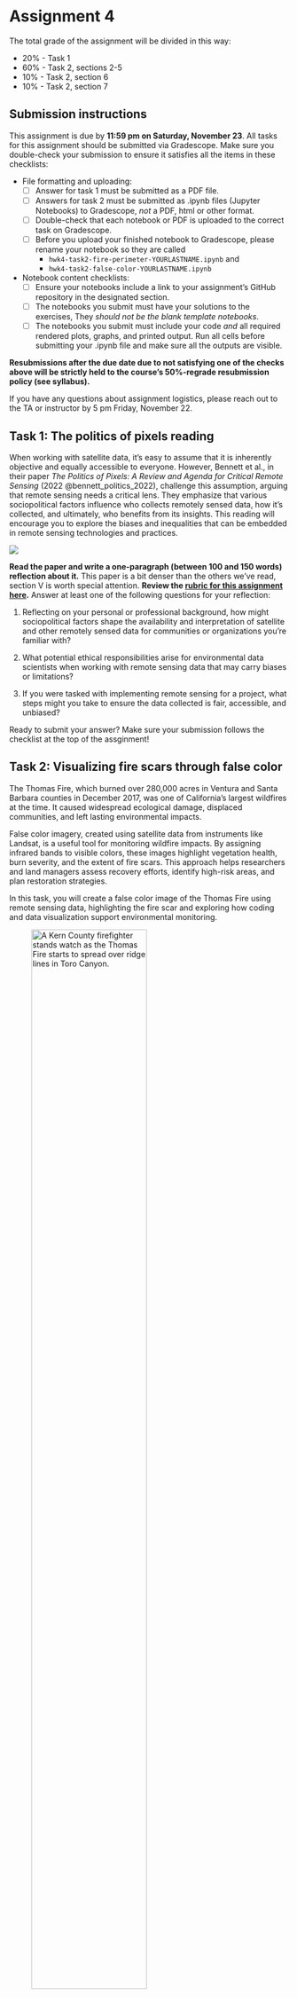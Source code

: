 # Assignment 4

The total grade of the assignment will be divided in this way:

- 20% - Task 1
- 60% - Task 2, sections 2-5
- 10% - Task 2, section 6
- 10% - Task 2, section 7

## Submission instructions 
:::{.callout-warning appearance="minimal"}

This assignment is due by **11:59 pm on Saturday, November 23**. All tasks for this assignment should be submitted via Gradescope. Make sure you double-check your submission to ensure it satisfies all the items in these checklists:

- File formatting and uploading:
  - [ ] Answer for task 1 must be submitted as a PDF file.
  - [ ] Answers for task 2 must be submitted as .ipynb files (Jupyter Notebooks) to Gradescope, *not* a PDF, html or other format.
  - [ ] Double-check that each notebook or PDF is uploaded to the correct task on Gradescope. 
  - [ ] Before you upload your finished notebook to Gradescope, please rename your notebook so they are called
    - `hwk4-task2-fire-perimeter-YOURLASTNAME.ipynb` and 
    - `hwk4-task2-false-color-YOURLASTNAME.ipynb`

- Notebook content checklists:
  - [ ] Ensure your notebooks include a link to your assignment's GitHub repository in the designated section.
  - [ ] The notebooks you submit must have your solutions to the exercises, They *should not be the blank template notebooks*. 
  - [ ] The notebooks you submit must include your code *and* all required rendered plots, graphs, and printed output. Run all cells before submitting your .ipynb file and make sure all the outputs are visible.


**Resubmissions after the due date due to not satisfying one of the checks above will be strictly held to the course's 50%-regrade resubmission policy (see syllabus).**

If you have any questions about assignment logistics, please reach out to the TA or instructor by 5 pm Friday, November 22. 
:::


## Task 1: The politics of pixels reading

When working with satellite data, it’s easy to assume that it is inherently objective and equally accessible to everyone. However, Bennett et al., in their paper *The Politics of Pixels: A Review and Agenda for Critical Remote Sensing* (2022 @bennett_politics_2022), challenge this assumption, arguing that remote sensing needs a critical lens. They emphasize that various sociopolitical factors influence who collects remotely sensed data, how it’s collected, and ultimately, who benefits from its insights. This reading will encourage you to explore the biases and inequalities that can be embedded in remote sensing technologies and practices.

![](/assignments/images/spacex-VBNb52J8Trk-unsplash.jpg)


**Read the paper and write a one-paragraph (between 100 and 150 words) reflection about it.**
This paper is a bit denser than the others we’ve read, section V is worth special attention.
**Review the [rubric for this assignment here](https://docs.google.com/document/d/1GQ8C0APsoIG1R9UQL-QGOtENYi413_Fv/edit?usp=sharing&ouid=111507336322611936333&rtpof=true&sd=true).** Answer at least one of the following questions for your reflection:

1. Reflecting on your personal or professional background, how might sociopolitical factors shape the availability and interpretation of satellite and other remotely sensed data for communities or organizations you’re familiar with?

2. What potential ethical responsibilities arise for environmental data scientists when working with remote sensing data that may carry biases or limitations? 

3. If you were tasked with implementing remote sensing for a project, what steps might you take to ensure the data collected is fair, accessible, and unbiased? 


:::{.callout-warning appearance="minimal"}
Ready to submit your answer? Make sure your submission follows the checklist at the top of the assginment! 
:::

## Task 2:  Visualizing fire scars through false color

The Thomas Fire, which burned over 280,000 acres in Ventura and Santa Barbara counties in December 2017, was one of California's largest wildfires at the time. It caused widespread ecological damage, displaced communities, and left lasting environmental impacts.

False color imagery, created using satellite data from instruments like Landsat, is a useful tool for monitoring wildfire impacts. By assigning infrared bands to visible colors, these images highlight vegetation health, burn severity, and the extent of fire scars. This approach helps researchers and land managers assess recovery efforts, identify high-risk areas, and plan restoration strategies.

In this task, you will create a false color image of the Thomas Fire using remote sensing data, highlighting the fire scar and exploring how coding and data visualization support environmental monitoring.

![A Kern County firefighter stands watch as the Thomas Fire starts to spread over ridge lines in Toro Canyon.](/assignments/images/thomas_fire.png){width="70%"}

### About the data

In this task you will use two datsets. The first is a simplified collection of bands (red, green, blue, near-infrared and shortwave infrared) from the Landsat Collection 2 Level-2 atmosperically corrected surface reflectance data, collected by the Landsat 8 satellite. 

The data was retrieved from the [Microsof Planetary Computer data catalogue](https://planetarycomputer.microsoft.com/dataset/landsat-c2-l2) and pre-processed to remove data outside land and coarsen the spatial resolution. This data should be used for visualization and educational purposes only and can be accessed at this path within workbench-1:
```default
/courses/EDS220/data/hwk4_landsat_data landsat8-2018-01-26-sb-simplified.nc
```

The second dataset will be historical open-access data about fire perimeters in California. There are several datasets with this information online. You will need to select one from a reputable source that includes the fire perimeter of the Thomas Fire during 2017.

### Setup

:::{.callout-tip appearance="minimal"}
Create a new GitHub repository named `eds220-hwk4`. You will need to create two notebooks named:

  - `hwk4-task2-false-color-YOURLASTNAME.ipynb` and 
  - `hwk4-task2-fire-perimeter-YOURLASTNAME.ipynb`. 

Your repository should have the following structure:
```default
eds220-hwk4
│   README.md
|   hwk4-task2-fire-perimeter-YOURLASTNAME.ipynb
│   hwk4-task2-false-color-YOURLASTNAME.ipynb
|   .gitignore
│
└───data
    │   thomas-fire-boundary-file
```
:::

:::{.callout-warning appearance="minimal"}
📋 Don't forget to read the [rubric for this task](https://docs.google.com/document/d/1-Zm731BLVCs1MXHT5R1H9rr6uvcwHnMZQ2q8xkQ_fWM/edit?usp=sharing) before you start working on it.
:::

### Instructions

#### 1. Reading
Read the following resources about false color images and Landsat imagery: 

- [NASA Earth Observatory - Why is that Forest Red and that Cloud Blue? How to Interpret a False-Color Satellite Image](https://earthobservatory.nasa.gov/features/FalseColor)

- [What are the band designations for the Landsat satellites?](https://www.usgs.gov/faqs/what-are-band-designations-landsat-satellites)

- [Common Landsat Band Combinations](https://www.usgs.gov/media/images/common-landsat-band-combinations)

<!--
- [How do I use a scale factor with Landsat Level-2 science products?](https://www.usgs.gov/faqs/how-do-i-use-a-scale-factor-landsat-level-2-science-products)
-->


:::{.callout-caution appearance="minimal"}
Section 2 must be completed in the `hwk4-task2-fire-perimeter-YOURLASTNAME.ipynb` notebook. 
:::

#### 2. Fire perimeter data retrieval and selection

a. Explore the data and write a brief summary of the information you obtained from the preliminary information. Your summary should include the CRS of the data and whether this is projected or geographic.

b. From your fire perimeter data, select the Thomas Fire boundary. The fire occurred in 2017.

c. Save *only* the 2017 Thomas Fire boundary as a geospatial file in the format of your choosing. The file should go into the `data/` directory in your repository.

d. In a markdown cell, briefly explain your reasoning for selecting that specific file format. 

:::{.callout-caution appearance="minimal"}
Sections 3, 4, and 5 must be completed in the `hwk4-task2-fire-scar-YOURLASTNAME.ipynb` notebook. In this notebook you will be using both your fire perimeter data and the simplified Landsat data `landsat8-2018-01-26-sb-simplified.nc`. You may need to complete data wrangling steps beyond the ones described to create the requested outputs.
:::

#### 3. True color image

a. Construct a file path to the Landsat data using `os` and import it using `rioxr.open_rasterio()`.

b. Explore the data and write a brief summary of the information you obtained from the preliminary information. Your summary should include the a description of the data's variables and dimensions.

c. Drop the `band` dimension of the data. HINT: [`squeeze()`](https://docs.xarray.dev/en/stable/generated/xarray.DataArray.squeeze.html) and [`drop_vars()`](https://docs.xarray.dev/en/stable/generated/xarray.DataArray.drop_vars.html).

d. Without creating any new variables: 
  - select the red, green, and blue variables (in that order) of the `xarray.Dataset` holding the Landsat data, 
  - convert it to a `numpy.array` using the `to_array()` method, and then 
  - use `.plot.imshow()` to create an RGB image with the data. 
There will be a warning, that's ok.

e. Adjust the scale used for plotting the bands to get a true color image. 
HINT: [Check the `robust` parameter](https://matplotlib.org/stable/api/_as_gen/matplotlib.pyplot.imshow.html). The issue here is the clouds: their RGB values are outliers and cause the other values to be squished when plotting. 

f. In a markdown cell write a brief explanation comparing the ouputs for parts (a) and (b). 

#### 4. False color image
Without creating any new variables, create a false color image by plotting the short-wave infrared (swir22), near-infrared, and red variables (in that order).

#### 5. Map
a. Create a map showing the shortwave infrared/near-infrared/red false color image together with the Thomas Fire _perimeter_.  Customize it appropriately including, at least, an informative title and legend.

b. Write a figure description for the map including a brief explanation of how false color imagery is being used.

:::{.callout-caution appearance="minimal"}
The rest of the sections are about updating and cleaning your notebooks and repository. **This is hugely important!** By maintaining clean, well-structured repositories and notebooks, you’re not only showcasing your technical skills but also building a portfolio that reflects your professionalism, attention to detail, and ability to collaborate effectively with others.

Here is an [example of an organized repository and notebook](https://github.com/carmengg/eds220-oil-spills-sample-repo) based on the oil spills task from homework 3. 
:::

#### 6. Clean your notebooks

The target audience for your notebooks is a fellow EDS 220 student who is just learning about wrangling raster data using Python. 

- Add enough and appropriate comments to explain your code.
- Add enough and appropriate markdown cells to explain the procedures you are using and their output.
- First cell in the notebook must be a markdown cell including: 
  - [ ] Title
  - [ ] Author
  - [ ] Link to GitHub repository containing the notebook (for grading purposes)
- Each notebook must include an "About" section with the following subsections: 
    - [ ] Purpose
    - [ ] List of highlights of analysis. What do you consider to be the most important aspects of this coding exercise?
    - [ ] Dataset description
    - [ ] References to datasets

The rest of your notebook should be organized into logical subsections (indicated through markdown headers) for the analysis and visualization you are performing. The subsections should easily guide the reader through the analysis.

#### 7. Update your repository

Update your repository's README with the following elements (based on [EDS 296](https://ucsb-meds.github.io/README-guidelines/)):

- [ ] **A short, but descriptive title.**
- [ ] **A brief explanation of the repository’s purpose.**
  Paragraphs or a bulleted list are both acceptable options. 
  You may include an image or logo that represents the project.
- [ ] **A concise description of what’s housed in the repository.**
  This includes information about the repository structure or file organization.
- [ ] **Details regarding data access.**
  Any necessary information on where data lives (e.g. is it housed in the repo, on a server, in a library / package etc.) and how to access it in order to run the code.
- [ ] **References or acknowledgements.**
In an appropriate, consistent format, including links.
Provide a reference to the course and any other sources that supported the development of the repository. Add references for data sets too.

:::{.callout-warning appearance="minimal"}
Ready to submit your answers? Make sure your submission follows the checklist at the top of the assginment! 
:::
